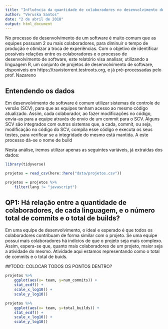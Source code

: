 ```yaml
---
title: "Influência da quantidade de colaboradores no desenvolvimento de software"
author: "Veruska Santos"
date: "2 de abril de 2018"
output: html_document
---
```


No processo de desenvolvimento de um software é muito comum que as equipes possuam 2 ou mais colaboradores, para diminuir o tempo de produção e otimizar a troca de experiências.
Com o objetivo de identificar possíveis relações entre os colaboradores e o processo de desenvolvimento de software, este relatório visa analisar, utilizando a linguagem R, um conjunto de projetos de desenvolvimento de software, disponíveis em https://travistorrent.testroots.org, e já pré-processadas pelo prof. Nazareno

## Entendendo os dados

Em desenvolvimento de software é comum utilizar sistemas de controle de versão (SCV), para que as equipes tenham acesso ao mesmo código atualizado. Assim, cada colaborador, ao fazer modificações no código, envia-as para a equipe através do envio de um commit para o SCV. Alguns SCV são integrados com outros sistemas que, a cada, commit, ou seja, modificação no código do SCV, compila esse código e executa os seus testes, para verificar se a integridade do mesmo está mantida. A este processo dá-se o nome de build 

Nesta análise, iremos utilizar apenas as seguintes variáveis, já extraídas dos dados:



```r
library(tidyverse)
```


```r
projetos = read_csv(here::here("data/projetos.csv"))

```

```r
projetos = projetos %>% 
    filter(lang != "javascript")
```

## QP1: Há relação entre a quantidade de colaboradores, de cada linguagem, e o número total de commits e o total de builds?

Em uma equipe de desenvolvimento, o ideal e esperado é que todos os colaboradores contribuam de forma similar com o projeto. Se uma equipe possui mais colaboradores há indícios de que o projeto seja mais complexo. Assim, espera-se que, quanto mais colaboradores de um projeto, maior seja a atividade do mesmo.
Atividade aqui estamos representando como o total de commits e o total de buids.

##TODO: COLOCAR TODOS OS PONTOS DENTRO?
```r
projetos %>% 
    ggplot(aes(x= team, y=num_commits)) + 
    stat_ecdf() +
    scale_x_log10() +
    scale_y_log10()
```

```r
projetos %>% 
    ggplot(aes(x= team, y=total_builds)) + 
    stat_ecdf() +
    scale_x_log10() +
    scale_y_log10()
```
